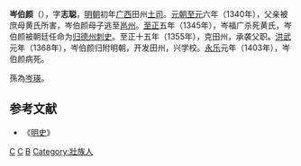 '''岑伯颜'''（{{bd|1334年||1403年|catIdx=C}}），字'''志聪'''，[[明朝|明朝]]初年[[广西|广西]]田州[[土司|土司]]。[[元朝|元朝]][[至元_(元惠宗)|至元]]六年（1340年），父亲被庶母黄氏所害，岑伯颜母子逃至[[邕州|邕州]]。[[至正|至正]]五年（1345年），岑福广杀死黄氏，岑伯颜被朝廷任命为[[归德州|归德州]][[刺史|刺史]]。至正十五年（1355年），克田州，承袭父职。[[洪武|洪武]]元年（1368年），岑伯颜归附明朝，开发田州，兴学校。[[永乐|永乐]]元年（1403年），岑伯颜病死。

孫為[[岑瑛|岑瑛]]。

==参考文献==
*《[[明史|明史]]》
[[Category:广西历史|C]]
[[Category:明朝军事人物|C]]
[[Category:岑姓|B]]
[[Category:壯族人|Category:壯族人]]
{{明朝人物小作品}}